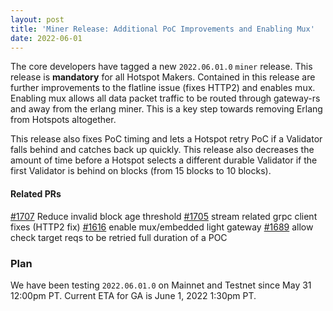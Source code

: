 ```yaml
---
layout: post
title: 'Miner Release: Additional PoC Improvements and Enabling Mux'
date: 2022-06-01
---
```


The core developers have tagged a new `2022.06.01.0` `miner` release. This release is **mandatory**
for all Hotspot Makers. Contained in this release are further improvements to the flatline issue
(fixes HTTP2) and enables mux. Enabling mux allows all data packet traffic to be routed through
gateway-rs and away from the erlang miner. This is a key step towards removing Erlang from Hotspots
altogether.

<!--truncate-->

This release also fixes PoC timing and lets a Hotspot retry PoC if a Validator falls behind and
catches back up quickly. This release also decreases the amount of time before a Hotspot selects a
different durable Validator if the first Validator is behind on blocks (from 15 blocks to 10
blocks).

#### Related PRs

[#1707](https://github.com/helium/miner/pull/1707) Reduce invalid block age threshold
[#1705](https://github.com/helium/miner/pull/1705) stream related grpc client fixes (HTTP2 fix)
[#1616](https://github.com/helium/miner/pull/1616) enable mux/embedded light gateway
[#1689](https://github.com/helium/miner/pull/1689) allow check target reqs to be retried full
duration of a POC

### Plan

We have been testing `2022.06.01.0` on Mainnet and Testnet since May 31 12:00pm PT. Current ETA for
GA is June 1, 2022 1:30pm PT.
